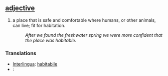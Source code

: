 == [[adjective]] ==
#a place that is safe and comfortable where humans, or other animals, can live; fit for habitation.
#:''After we found the freshwater spring we were more confident that the place was habitable''.
=== Translations ===
*[[Interlingua]]: [[habitabile]]
*[[]]: [[]]